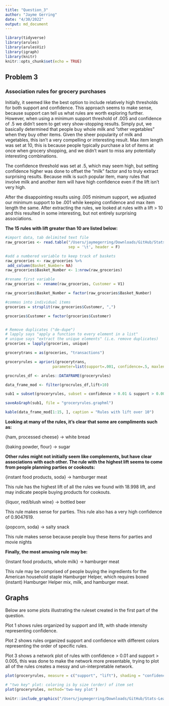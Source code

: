 ```yaml
---
title: "Question_3"
author: "Jayme Gerring"
date: "4/30/2022"
output: md_document
---
```


```r
library(tidyverse)
library(arules) 
library(arulesViz)
library(igraph)
library(knitr)
knitr::opts_chunk$set(echo = TRUE)
```

## Problem 3 
### Association rules for grocery purchases

  Initially, it seemed like the best option to include relatively high thresholds for both support and confidence. This approach seems to make sense, because support can tell us what rules are worth exploring further. However, when using a minimum support threshold of .005 and confidence of .5 we didn't seem to get very show-stopping results. Simply put, we basically determined that people buy whole milk and "other vegetables" when they buy other items. Given the sheer popularity of milk and vegetables, this isn't a very compelling or interesting result. Max item length was set at 10, this is because people typically purchase a lot of items at once when grocery shopping, and we didn't want to miss any potentially interesting combinations. 

  The confidence threshold was set at .5, which may seem high, but setting confidence higher was done to offset the "milk" factor and to truly extract surprising results. Because milk is such popular item, many rules that involve milk and another item will have high confidence even if the lift isn't very high. 

  After the disappointing results using .005 minimum support, we adjusted our minimum support to be .001 while keeping confidence and max item length the same. After extracting the rules, we looked at rules with a lift > 10 and this resulted in some interesting, but not entirely surprising associations. 

**The 15 rules with lift greater than 10 are listed below:**


```r

#import data, tab delimited text file
raw_groceries <- read.table("/Users/jaymegerring/Downloads/GitHub/Stats-Learning/exercise_4/groceries.txt", 
                            sep = '\t', header = F)

#add a numbered variable to keep track of baskets
raw_groceries <- raw_groceries %>%
 add_column(Basket_Number= NA) 
raw_groceries$Basket_Number <- 1:nrow(raw_groceries) 

#rename first variable
raw_groceries <- rename(raw_groceries, Customer = V1)

raw_groceries$Basket_Number = factor(raw_groceries$Basket_Number)

#commas into individual items
groceries = strsplit(raw_groceries$Customer, ",")

groceries$Customer = factor(groceries$Customer)


# Remove duplicates ("de-dupe")
# lapply says "apply a function to every element in a list"
# unique says "extract the unique elements" (i.e. remove duplicates)
groceries = lapply(groceries, unique)

grocerytrans = as(groceries, "transactions")

groceryrules = apriori(grocerytrans, 
                     parameter=list(support=.001, confidence=.5, maxlen=10))

grocrules_df <- arules::DATAFRAME(groceryrules)

data_frame_mod <- filter(grocrules_df,lift>10)

sub1 = subset(groceryrules, subset = confidence > 0.01 & support > 0.005)

saveAsGraph(sub1, file = "groceryrules.graphml")
```

```r
kable(data_frame_mod[1:15, ], caption = "Rules with lift over 10")
```

  **Looking at many of the rules, it's clear that some are compliments such as:**
  
  {ham, processed cheese} -> white bread 
  
  {baking powder, flour} -> sugar
  
  **Other rules might not initially seem like complements, but have clear associations with each other. The rule with the highest lift seems to come from people planning parties or cookouts:**
  
  {instant food products, soda} -> hamburger meat 
  
This rule has the highest lift of all the rules we found with 18.998 lift, and may indicate people     buying products for cookouts.
  
  {liquor, red/blush wine} -> bottled beer
  
  This rule makes sense for parties. This rule also has a very high confidence of 0.9047619.
  
  {popcorn, soda} -> salty snack 
  
  This rule makes sense because people buy these items for parties and movie nights
  
  **Finally, the most amusing rule may be:**
  
  {Instant food products, whole milk} -> hamburger meat 
  
  This rule may be comprised of people buying the ingredients for the American household staple Hamburger   Helper, which requires boxed (instant) Hamburger Helper mix, milk, and hamburger meat. 
  
## Graphs

Below are some plots illustrating the ruleset created in the first part of the question.

Plot 1 shows rules organized by support and lift, with shade intensity representing confidence.

Plot 2 shows rules organized support and confidence with different colors representing the order of specific rules.

Plot 3 shows a network plot of rules with confidence > 0.01 and support > 0.005, this was done to make the network more presentable, trying to plot all of the rules creates a messy and un-interpretable network. 
  
```r

plot(groceryrules, measure = c("support", "lift"), shading = "confidence")

# "two key" plot: coloring is by size (order) of item set
plot(groceryrules, method='two-key plot')

knitr::include_graphics("/Users/jaymegerring/Downloads/GitHub/Stats-Learning/exercise_4/screenshot_210619.png")


```


  
  


